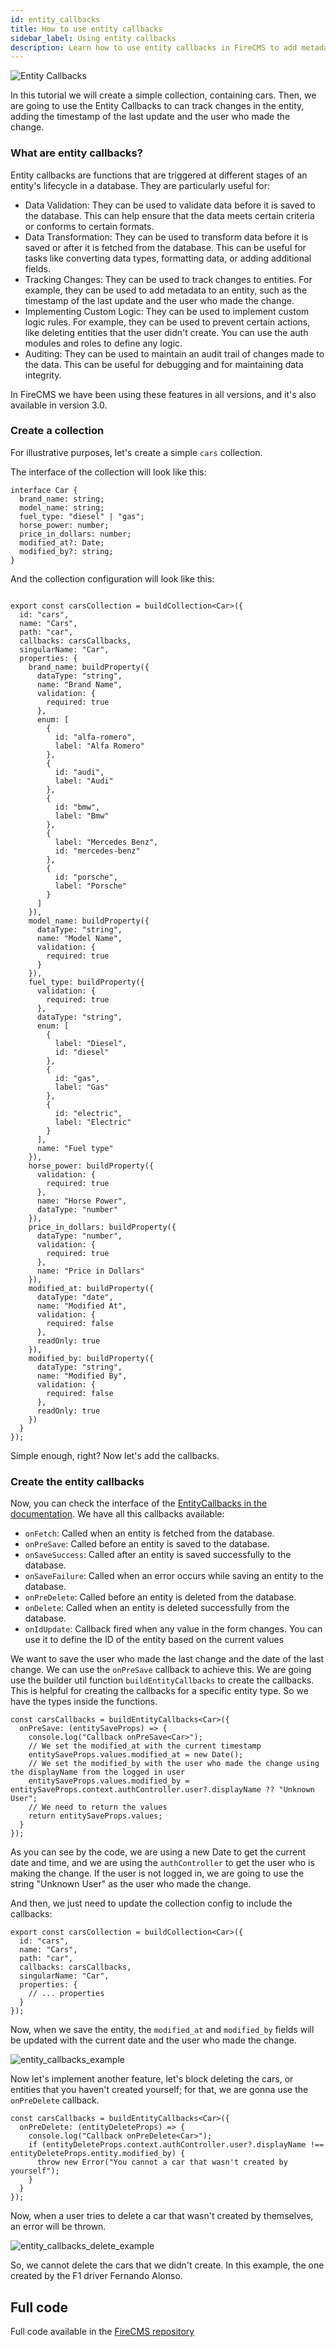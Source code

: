 ```yaml
---
id: entity_callbacks
title: How to use entity callbacks
sidebar_label: Using entity callbacks
description: Learn how to use entity callbacks in FireCMS to add metadata to your entities such as metadata or implement custom logic rules.
---
```


![Entity Callbacks](/img/recipes/entity_callbacks.png)

In this tutorial we will create a simple collection, containing cars. Then, we are going to use the Entity Callbacks to can track changes in the entity, adding the timestamp of the last update and the user who made the change.

### What are entity callbacks?

Entity callbacks are functions that are triggered at different stages of an entity's lifecycle in a database. They are particularly useful for:
- Data Validation: They can be used to validate data before it is saved to the database. This can help ensure that the data meets certain criteria or conforms to certain formats.
- Data Transformation: They can be used to transform data before it is saved or after it is fetched from the database. This can be useful for tasks like converting data types, formatting data, or adding additional fields.
- Tracking Changes: They can be used to track changes to entities. For example, they can be used to add metadata to an entity, such as the timestamp of the last update and the user who made the change.
- Implementing Custom Logic: They can be used to implement custom logic rules. For example, they can be used to prevent certain actions, like deleting entities that the user didn't create. You can use the auth modules and roles to define any logic.
- Auditing: They can be used to maintain an audit trail of changes made to the data. This can be useful for debugging and for maintaining data integrity.

In FireCMS we have been using these features in all versions, and it's also available in version 3.0.

### Create a collection

For illustrative purposes, let's create a simple `cars` collection.

The interface of the collection will look like this:

```tsx
interface Car {
  brand_name: string;
  model_name: string;
  fuel_type: "diesel" | "gas";
  horse_power: number;
  price_in_dollars: number;
  modified_at?: Date;
  modified_by?: string;
}
```

And the collection configuration will look like this:

```tsx

export const carsCollection = buildCollection<Car>({
  id: "cars",
  name: "Cars",
  path: "car",
  callbacks: carsCallbacks,
  singularName: "Car",
  properties: {
    brand_name: buildProperty({
      dataType: "string",
      name: "Brand Name",
      validation: {
        required: true
      },
      enum: [
        {
          id: "alfa-romero",
          label: "Alfa Romero"
        },
        {
          id: "audi",
          label: "Audi"
        },
        {
          id: "bmw",
          label: "Bmw"
        },
        {
          label: "Mercedes Benz",
          id: "mercedes-benz"
        },
        {
          id: "porsche",
          label: "Porsche"
        }
      ]
    }),
    model_name: buildProperty({
      dataType: "string",
      name: "Model Name",
      validation: {
        required: true
      }
    }),
    fuel_type: buildProperty({
      validation: {
        required: true
      },
      dataType: "string",
      enum: [
        {
          label: "Diesel",
          id: "diesel"
        },
        {
          id: "gas",
          label: "Gas"
        },
        {
          id: "electric",
          label: "Electric"
        }
      ],
      name: "Fuel type"
    }),
    horse_power: buildProperty({
      validation: {
        required: true
      },
      name: "Horse Power",
      dataType: "number"
    }),
    price_in_dollars: buildProperty({
      dataType: "number",
      validation: {
        required: true
      },
      name: "Price in Dollars"
    }),
    modified_at: buildProperty({
      dataType: "date",
      name: "Modified At",
      validation: {
        required: false
      },
      readOnly: true
    }),
    modified_by: buildProperty({
      dataType: "string",
      name: "Modified By",
      validation: {
        required: false
      },
      readOnly: true
    })
  }
});

```


Simple enough, right? Now let's add the callbacks.

### Create the entity callbacks

Now, you can check the interface of the [EntityCallbacks in the documentation](/docs/collections/callbacks). We have all this callbacks available:
- `onFetch`: Called when an entity is fetched from the database.
- `onPreSave`: Called before an entity is saved to the database.
- `onSaveSuccess`: Called after an entity is saved successfully to the database.
- `onSaveFailure`: Called when an error occurs while saving an entity to the database.
- `onPreDelete`: Called before an entity is deleted from the database.
- `onDelete`: Called when an entity is deleted successfully from the database.
- `onIdUpdate`: Callback fired when any value in the form changes. You can use it to define the ID of the entity based on the current values

We want to save the user who made the last change and the date of the last change. We can use the `onPreSave` callback to achieve this. We are going use the builder util function `buildEntityCallbacks` to create the callbacks. This is helpful for creating the callbacks for a specific entity type. So we have the types inside the functions.

```tsx
const carsCallbacks = buildEntityCallbacks<Car>({
  onPreSave: (entitySaveProps) => {
    console.log("Callback onPreSave<Car>");
    // We set the modified_at with the current timestamp
    entitySaveProps.values.modified_at = new Date();
    // We set the modified_by with the user who made the change using the displayName from the logged in user
    entitySaveProps.values.modified_by = entitySaveProps.context.authController.user?.displayName ?? "Unknown User";
    // We need to return the values
    return entitySaveProps.values;
  }
});
```

As you can see by the code, we are using a new Date to get the current date and time, and we are using the `authController` to get the user who is making the change. If the user is not logged in, we are going to use the string "Unknown User" as the user who made the change.

And then, we just need to update the collection config to include the callbacks:

```tsx
export const carsCollection = buildCollection<Car>({
  id: "cars",
  name: "Cars",
  path: "car",
  callbacks: carsCallbacks,
  singularName: "Car",
  properties: {
    // ... properties
  }
});
```

Now, when we save the entity, the `modified_at` and `modified_by` fields will be updated with the current date and the user who made the change.

![entity_callbacks_example](/img/recipes/entity_callbacks.png)


Now let's implement another feature, let's block deleting the cars, or entities that you haven't created yourself; for that, we are gonna use the `onPreDelete` callback.

```tsx
const carsCallbacks = buildEntityCallbacks<Car>({
  onPreDelete: (entityDeleteProps) => {
    console.log("Callback onPreDelete<Car>");
    if (entityDeleteProps.context.authController.user?.displayName !== entityDeleteProps.entity.modified_by) {
      throw new Error("You cannot a car that wasn't created by yourself");
    }
  }
});
```

Now, when a user tries to delete a car that wasn't created by themselves, an error will be thrown.


![entity_callbacks_delete_example](/img/recipes/entity_callbacks_delete.png)

So, we cannot delete the cars that we didn't create. In this example, the one created by the F1 driver Fernando Alonso.


## Full code

Full code available in the [FireCMS repository](https://github.com/marianmoldovan/firecms-entity-callbacks-cars)
